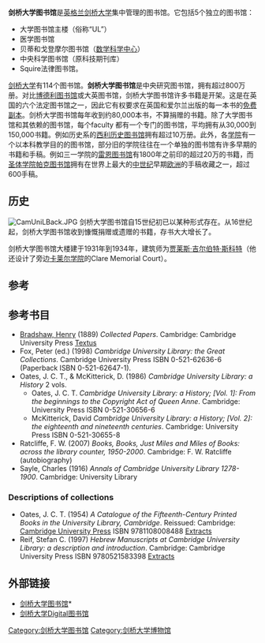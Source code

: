 {{Infobox Library
| library_name       = 剑桥大学图书馆
| name_en            = Cambridge University Library
| library_logo       =
| image              = CamUniLibrary.JPG
| caption            = 剑桥大学图书馆
| country            = [[英格兰|英格兰]]
| type               = [[Academic图书馆|Academic图书馆]]
| scope              = 
| established        = 15世纪(1416前)
| ref_legal_mandate  = 
| location           = 西路，剑桥
| coordinates        = 
| branch_of          = 
| num_branches       = 
| items_collected    = [[书|书]]，[[学术期刊|学术期刊]]，[[报纸|报纸]]，[[杂志|杂志]]，[[音乐录音|音乐录音]]，[[di图|di图]] ，[[版画|打印]]，[[绘画|绘画]]和[[手稿|手稿]]
| collection_size    = 800万件（约）
| criteria           = 
| legal_deposit      =yes
| req_to_access      = 
| annual_circulation = 
| pop_served         = 剑桥大学和全世界
| members            = 剑桥大学（和其他一些团体的申请）
| budget             = 
| director           = [[Anne_Jarvis|Anne Jarvis]]
| num_employees      = 
| website            = http://www.lib.cam.ac.uk/
| phone_num          =
}}

'''剑桥大学图书馆'''是[[英格兰|英格兰]][[剑桥大学|剑桥大学]]集中管理的图书馆。它包括5个独立的图书馆：
*大学图书馆主楼（俗称“UL”）
*医学图书馆
*贝蒂和戈登摩尔图书馆（[[数学科学中心_(剑桥)|数学科学中心]]）
*中央科学图书馆（原科技期刊库）
*Squire法律图书馆。

[[剑桥大学|剑桥大学]]有114个图书馆。'''剑桥大学图书馆'''是中央研究图书馆，拥有超过800万册。对比[[博德利图书馆|博德利图书馆]]或大英图书馆，剑桥大学图书馆许多书籍是开架。这是在英国的六个法定图书馆之一，因此它有权要求在英国和爱尔兰出版的每一本书的[[免费副本|免费副本]]。剑桥大学图书馆每年收到约80,000本书，不算捐赠的书籍。除了大学图书馆和其依赖的图书馆，每个faculty 都有一个专门的图书馆，平均拥有从30,000到150,000书籍。例如历史系的[[西利历史图书馆|西利历史图书馆]]拥有超过10万册。此外，各[[剑桥大学学院|学院]]有一个以本科教学目的的图书馆，部分旧的学院往往在一个单独的图书馆有许多早期的书籍和手稿。例如三一学院的[[雷恩图书馆，剑桥|雷恩图书馆]]有1800年之前印的超过20万的书籍，而[[圣体学院帕克图书馆|圣体学院帕克图书馆]]拥有在世界上最大的[[中世纪|中世纪]]早期[[欧洲|欧洲]]的手稿收藏之一，超过600手稿。

==历史==
[[Image:CamUniLBack.JPG|thumb]]
剑桥大学图书馆自15世纪初已以某种形式存在。从16世纪起，剑桥大学图书馆收到慷慨捐赠或遗赠的书籍，存书大大增长了。

剑桥大学图书馆大楼建于1931年到1934年，建筑师为[[贾莱斯·吉尔伯特·斯科特|贾莱斯·吉尔伯特·斯科特]]（他还设计了旁边[[剑桥大学卡莱尔学院|卡莱尔学院]]的Clare Memorial Court）。

==参考==
{{reflist}}

==参考书目==

* [[Henry_Bradshaw|Bradshaw, Henry]] (1889) ''Collected Papers''. Cambridge: Cambridge University Press [http://www.archive.org/details/collectedpaperso00bradiala Textus]
*Fox, Peter (ed.) (1998) ''Cambridge University Library: the Great Collections''. Cambridge University Press ISBN 0-521-62636-6 (Paperback ISBN 0-521-62647-1).
*Oates, J. C. T., & McKitterick, D. (1986) ''Cambridge University Library: a History'' 2 vols.
** Oates, J. C. T. ''Cambridge University Library: a History; [Vol. 1]: From the beginnings to the Copyright Act of Queen Anne''. Cambridge: University Press ISBN 0-521-30656-6
** McKitterick, David ''Cambridge University Library: a History; [Vol. 2]: the eighteenth and nineteenth centuries''. Cambridge: University Press ISBN 0-521-30655-8
* Ratcliffe, F. W. (2007) ''Books, Books, Just Miles and Miles of Books: across the library counter, 1950-2000''. Cambridge: F. W. Ratcliffe (autobiography)
* Sayle, Charles (1916) ''Annals of Cambridge University Library 1278-1900''. Cambridge: University Library

=== Descriptions of collections ===
* Oates, J. C. T. (1954) ''A Catalogue of the Fifteenth-Century Printed Books in the University Library, Cambridge''. Reissued: Cambridge: [[Cambridge_University_Press|Cambridge University Press]] ISBN 9781108008488 [http://books.google.fr/books?id=boA8AAAAIAAJ&dq=%22Alwyn+Faber+Scholfield%22&source=gbs_navlinks_s Extracts] {{Wayback|url=http://books.google.fr/books?id=boA8AAAAIAAJ&dq=%22Alwyn+Faber+Scholfield%22&source=gbs_navlinks_s |date=20121022103846 }}
* Reif, Stefan C. (1997) ''Hebrew Manuscripts at Cambridge University Library: a description and introduction''. Cambridge: Cambridge University Press ISBN 9780521583398 [http://books.google.fr/books?id=MDuYkcahsq8C&dq=Ceadel+Eric+obituary&source=gbs_navlinks_s Extracts] {{Wayback|url=http://books.google.fr/books?id=MDuYkcahsq8C&dq=Ceadel+Eric+obituary&source=gbs_navlinks_s |date=20131103100335 }}

==外部链接==
{{Commonscat|Cambridge University Library|剑桥大学图书馆}}
*[http://www.lib.cam.ac.uk/ 剑桥大学图书馆]* {{Wayback|url=http://www.lib.cam.ac.uk/ |date=20100324150331 }}
*[http://cudl.lib.cam.ac.uk/ 剑桥大学Digital图书馆] {{Wayback|url=http://cudl.lib.cam.ac.uk/ |date=20111212133414 }}

{{coord|52|12|18.6|N|0|6|29|E|scale:1000|display=title}}

{{University of Cambridge}}

{{Authority control}}
[[Category:剑桥大学图书馆|Category:剑桥大学图书馆]]
[[Category:剑桥大学博物馆|Category:剑桥大学博物馆]]